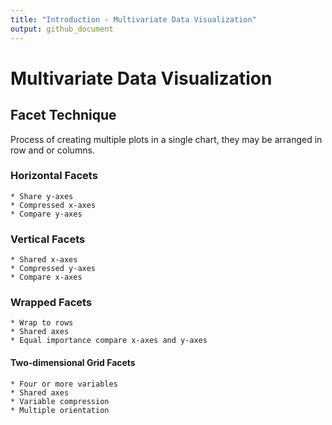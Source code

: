 ```yaml
---
title: "Introduction - Multivariate Data Visualization"
output: github_document
---
```


# Multivariate Data Visualization

## Facet Technique

Process of creating multiple plots in a single chart, they may be arranged in row and or columns.  


### Horizontal Facets

    * Share y-axes
    * Compressed x-axes
    * Compare y-axes
    
### Vertical Facets

    * Shared x-axes
    * Compressed y-axes
    * Compare x-axes

### Wrapped Facets

    * Wrap to rows
    * Shared axes
    * Equal importance compare x-axes and y-axes
    
#### Two-dimensional Grid Facets

    * Four or more variables
    * Shared axes
    * Variable compression
    * Multiple orientation
